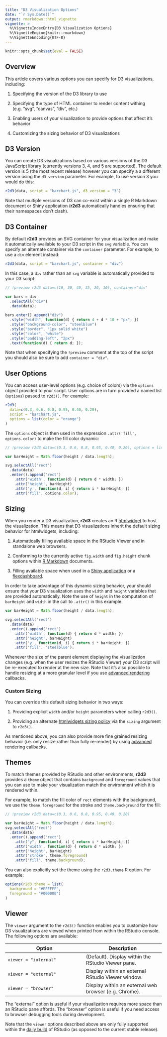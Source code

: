 ```yaml
---
title: "D3 Visualization Options"
date: "`r Sys.Date()`"
output: rmarkdown::html_vignette
vignette: >
  %\VignetteIndexEntry{D3 Visualization Options}
  %\VignetteEngine{knitr::rmarkdown}
  %\VignetteEncoding{UTF-8}
---
```


```r
knitr::opts_chunk$set(eval = FALSE)
```

## Overview

This article covers various options you can specify for D3 visualizations, including:

1) Specifying the version of the D3 library to use

2) Specifying the type of HTML container to render content withing (e.g. "svg", "canvas", "div", etc.)

3) Enabling users of your visualization to provide options that affect it's behavior

4) Customizing the sizing behavior of D3 visualizations

## D3 Version

You can create D3 visualizations based on various versions of the D3 JavaScript library (currently versions 3, 4, and 5 are supported). The default version is 5 (the most recent release) however you can specify a a different version using the `d3_version` parameter. For example, to use version 3 you would do this:

```r
r2d3(data, script = "barchart.js", d3_version = "3")
```

Note that multiple versions of D3 can co-exist within a single R Markdown document or Shiny application (**r2d3** automatically handles ensuring that their namespaces don't clash).

## D3 Container

By default **r2d3** provides an SVG container for your visualization and make it automatically available to your D3 script in the `svg` variable. You can specify an alternate container via the `container` parameter. For example, to use a `div` element instead:

```r
r2d3(data, script = "barchart.js", container = "div")
```

In this case, a `div` rather than an `svg` variable is automatically provided to your D3 script:

```js
// !preview r2d3 data=c(10, 30, 40, 35, 20, 10), container="div"

var bars = div
  .selectAll("div")
  .data(data);
    
bars.enter().append("div")
  .style("width", function(d) { return 4 + d * 10 + "px"; })
  .style("background-color", "steelblue")
  .style("border", "1px solid white")
  .style("color", "white")
  .style("padding-left", "2px")
  .text(function(d) { return d; });
```

Note that when specifying the `!preview` comment at the top of the script you should also be sure to add `container = "div"`.

## User Options

You can access user-level options (e.g. choice of colors) via the `options` object provided to your script. User options are in turn provided a named list (`options`) passed to `r2d3()`. For example:

```r
r2d3(
  data=c(0.3, 0.6, 0.8, 0.95, 0.40, 0.20), 
  script = "barchart.js", 
  options = list(color = "orange")
)
```

The `options` object is then used in the expression `.attr('fill', options.color)` to make the fill color dynamic:

```js
// !preview r2d3 data=c(0.3, 0.6, 0.8, 0.95, 0.40, 0.20), options = list(color = "orange")

var barHeight = Math.floor(height / data.length);

svg.selectAll('rect')
  .data(data)
  .enter().append('rect')
    .attr('width', function(d) { return d * width; })
    .attr('height', barHeight)
    .attr('y', function(d, i) { return i * barHeight; })
    .attr('fill', options.color);
```

## Sizing

When you render a D3 visualization, **r2d3** creates an R [htmlwidget](http://www.htmlwidgets.org) to host the visualization. This means that D3 visualizations inherit the default sizing behavior for htmlwidgets, including:

1) Automatically filling available space in the RStudio Viewer and in standalone web browsers.

2) Conforming to the currently active `fig.width` and `fig.height` chunk options within [R Markdown](https://rmarkdown.rstudio.com) documents.

3) Filling available space when used in a [Shiny application](https://shiny.rstudio.com) or a [flexdashboard](https://rmarkdown.rstudio.com/flexdashboard).

In order to take advantage of this dynamic sizing behavior, your should ensure that your D3 visualization uses the `width` and `height` variables that are provided automatically. Note the use of `height` in the computation of `barHeight` and `width` in the call to `.attr()` in this example:

```js
var barHeight = Math.floor(height / data.length);

svg.selectAll('rect')
  .data(data)
  .enter().append('rect')
    .attr('width', function(d) { return d * width; })
    .attr('height', barHeight)
    .attr('y', function(d, i) { return i * barHeight; })
    .attr('fill', 'steelblue');
```

Whenever the size of the parent element displaying the visualization changes (e.g. when the user resizes the RStudio Viewer) your D3 script will be re-executed to render at the new size. Note that it's also possible to handle resizing at a more granular level if you use [advanced rendering](advanced_rendering.html) callbacks.

### Custom Sizing

You can override this default sizing behavior in two ways:

1) Providing explicit `width` and/or `height` parameters when calling `r2d3()`.

2) Providing an alternate [htmlwidgets sizing policy](http://www.htmlwidgets.org/develop_sizing.html) via the `sizing` argument to `r2d3()`.

As mentioned above, you can also provide more fine grained resizing behavior (i.e. only resize rather than fully re-render) by using [advanced rendering](advanced_rendering.html) callbacks.

## Themes

To match themes provided by RStudio and other environments, **r2d3** provides a `theme` object that contains `background` and `foreground` values that you can use to make your visualization match the environment which it is rendered within.

For example, to match the fill color of `rect` elements with the background, we use the `theme.foreground` for the stroke and `theme.background` for the fill:

```js
// !preview r2d3 data=c(0.3, 0.6, 0.8, 0.95, 0.40, 0.20)

var barHeight = Math.floor(height / data.length);
svg.selectAll('rect')
  .data(data)
  .enter().append('rect')
    .attr("y", function(d, i) { return i * barHeight; })
    .attr('width', function(d) { return d * width; })
    .attr('height', barHeight)
    .attr('stroke', theme.foreground)
    .attr('fill', theme.background);
```

You can also explicitly set the theme using the `r2d3.theme` R option. For example:

```r
options(r2d3.theme = list(
  background = "#FFFFFF",
  foreground = "#000000")
)
```

## Viewer

The `viewer` argument to the `r2d3()` function enables you to customize how D3 visualizations are viewed when printed from within the RStudio console. The following options are available:

| Option  | Description |
|---------------------|---------------------|
| `viewer = "internal"`  | (Default). Display within the RStudio Viewer pane. |
| `viewer = "external"`  | Display within an external RStudio Viewer window. |
| `viewer = "browser"`  | Display within an external web browser (e.g. Chrome). |

The "external" option is useful if your visualization requires more space than an RStudio pane affords. The "browser" option is useful if you need access to browser debugging tools during development.

Note that the `viewer` options described above are only fully supported within the [daily build](https://dailies.rstudio.com) of RStudio (as opposed to the current stable release).


